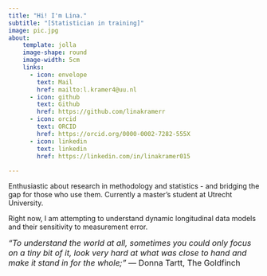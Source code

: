 ```yaml
---
title: "Hi! I'm Lina."
subtitle: "[Statistician in training]"
image: pic.jpg
about:
    template: jolla
    image-shape: round
    image-width: 5cm
    links:
      - icon: envelope
        text: Mail
        href: mailto:l.kramer4@uu.nl
      - icon: github
        text: Github
        href: https://github.com/linakramerr
      - icon: orcid
        text: ORCID
        href: https://orcid.org/0000-0002-7282-555X
      - icon: linkedin
        text: linkedin
        href: https://linkedin.com/in/linakramer015
        
---
```


Enthusiastic about research in methodology and statistics - and bridging the gap for those who use them. Currently a master's student at Utrecht University. 

Right now, I am attempting to understand dynamic longitudinal data models and their sensitivity to measurement error.


<font size="3"> *“To understand the world at all, sometimes you could only focus on a tiny bit of it, look very hard at what was close to hand and make it stand in for the whole;”*
― Donna Tartt, The Goldfinch</font> 
